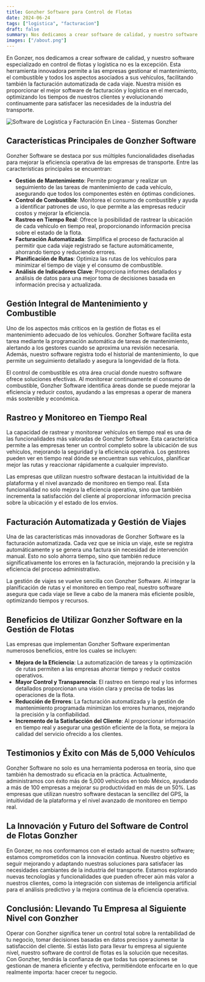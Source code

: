 ```yaml
---
title: Gonzher Software para Control de Flotas
date: 2024-06-24
tags: ["logistica", "facturacion"]
draft: false
summary: Nos dedicamos a crear software de calidad, y nuestro software especializado en control de flotas y logística no es la excepción.
images: ["/about.png"]
---
```


En Gonzer, nos dedicamos a crear software de calidad, y nuestro software especializado en control de flotas y logística no es la excepción. Esta herramienta innovadora permite a las empresas gestionar el mantenimiento, el combustible y todos los aspectos asociados a sus vehículos, facilitando también la facturación automatizada de cada viaje. Nuestra misión es proporcionar el mejor software de facturación y logística en el mercado, optimizando los tiempos de nuestros clientes y evolucionando continuamente para satisfacer las necesidades de la industria del transporte.

![Software de Logística y Facturación En Linea - Sistemas Gonzher](/about.png)

## Características Principales de Gonzher Software

Gonzher Software se destaca por sus múltiples funcionalidades diseñadas para mejorar la eficiencia operativa de las empresas de transporte. Entre las características principales se encuentran:

- **Gestión de Mantenimiento**: Permite programar y realizar un seguimiento de las tareas de mantenimiento de cada vehículo, asegurando que todos los componentes estén en óptimas condiciones.
- **Control de Combustible**: Monitorea el consumo de combustible y ayuda a identificar patrones de uso, lo que permite a las empresas reducir costos y mejorar la eficiencia.
- **Rastreo en Tiempo Real**: Ofrece la posibilidad de rastrear la ubicación de cada vehículo en tiempo real, proporcionando información precisa sobre el estado de la flota.
- **Facturación Automatizada**: Simplifica el proceso de facturación al permitir que cada viaje registrado se facture automáticamente, ahorrando tiempo y reduciendo errores.
- **Planificación de Rutas**: Optimiza las rutas de los vehículos para minimizar el tiempo de viaje y el consumo de combustible.
- **Análisis de Indicadores Clave**: Proporciona informes detallados y análisis de datos para una mejor toma de decisiones basada en información precisa y actualizada.

## Gestión Integral de Mantenimiento y Combustible

Uno de los aspectos más críticos en la gestión de flotas es el mantenimiento adecuado de los vehículos. Gonzher Software facilita esta tarea mediante la programación automática de tareas de mantenimiento, alertando a los gestores cuando se aproxima una revisión necesaria. Además, nuestro software registra todo el historial de mantenimiento, lo que permite un seguimiento detallado y asegura la longevidad de la flota.

El control de combustible es otra área crucial donde nuestro software ofrece soluciones efectivas. Al monitorear continuamente el consumo de combustible, Gonzher Software identifica áreas donde se puede mejorar la eficiencia y reducir costos, ayudando a las empresas a operar de manera más sostenible y económica.

## Rastreo y Monitoreo en Tiempo Real

La capacidad de rastrear y monitorear vehículos en tiempo real es una de las funcionalidades más valoradas de Gonzher Software. Esta característica permite a las empresas tener un control completo sobre la ubicación de sus vehículos, mejorando la seguridad y la eficiencia operativa. Los gestores pueden ver en tiempo real dónde se encuentran sus vehículos, planificar mejor las rutas y reaccionar rápidamente a cualquier imprevisto.

Las empresas que utilizan nuestro software destacan la intuitividad de la plataforma y el nivel avanzado de monitoreo en tiempo real. Esta funcionalidad no solo mejora la eficiencia operativa, sino que también incrementa la satisfacción del cliente al proporcionar información precisa sobre la ubicación y el estado de los envíos.

## Facturación Automatizada y Gestión de Viajes

Una de las características más innovadoras de Gonzher Software es la facturación automatizada. Cada vez que se inicia un viaje, este se registra automáticamente y se genera una factura sin necesidad de intervención manual. Esto no solo ahorra tiempo, sino que también reduce significativamente los errores en la facturación, mejorando la precisión y la eficiencia del proceso administrativo.

La gestión de viajes se vuelve sencilla con Gonzher Software. Al integrar la planificación de rutas y el monitoreo en tiempo real, nuestro software asegura que cada viaje se lleve a cabo de la manera más eficiente posible, optimizando tiempos y recursos.

## Beneficios de Utilizar Gonzher Software en la Gestión de Flotas

Las empresas que implementan Gonzher Software experimentan numerosos beneficios, entre los cuales se incluyen:

- **Mejora de la Eficiencia**: La automatización de tareas y la optimización de rutas permiten a las empresas ahorrar tiempo y reducir costos operativos.
- **Mayor Control y Transparencia**: El rastreo en tiempo real y los informes detallados proporcionan una visión clara y precisa de todas las operaciones de la flota.
- **Reducción de Errores**: La facturación automatizada y la gestión de mantenimiento programada minimizan los errores humanos, mejorando la precisión y la confiabilidad.
- **Incremento de la Satisfacción del Cliente**: Al proporcionar información en tiempo real y asegurar una gestión eficiente de la flota, se mejora la calidad del servicio ofrecido a los clientes.

## Testimonios y Éxito con Más de 5,000 Vehículos

Gonzher Software no solo es una herramienta poderosa en teoría, sino que también ha demostrado su eficacia en la práctica. Actualmente, administramos con éxito más de 5,000 vehículos en todo México, ayudando a más de 100 empresas a mejorar su productividad en más de un 50%. Las empresas que utilizan nuestro software destacan la sencillez del GPS, la intuitividad de la plataforma y el nivel avanzado de monitoreo en tiempo real.

## La Innovación y Futuro del Software de Control de Flotas Gonzher

En Gonzer, no nos conformamos con el estado actual de nuestro software; estamos comprometidos con la innovación continua. Nuestro objetivo es seguir mejorando y adaptando nuestras soluciones para satisfacer las necesidades cambiantes de la industria del transporte. Estamos explorando nuevas tecnologías y funcionalidades que pueden ofrecer aún más valor a nuestros clientes, como la integración con sistemas de inteligencia artificial para el análisis predictivo y la mejora continua de la eficiencia operativa.

## Conclusión: Llevando Tu Empresa al Siguiente Nivel con Gonzher

Operar con Gonzher significa tener un control total sobre la rentabilidad de tu negocio, tomar decisiones basadas en datos precisos y aumentar la satisfacción del cliente. Si estás listo para llevar tu empresa al siguiente nivel, nuestro software de control de flotas es la solución que necesitas. Con Gonzher, tendrás la confianza de que todas tus operaciones se gestionan de manera eficiente y efectiva, permitiéndote enfocarte en lo que realmente importa: hacer crecer tu negocio.
